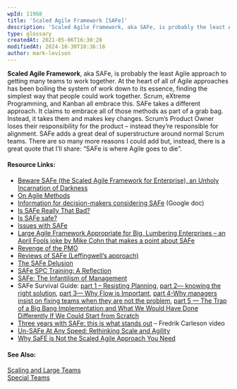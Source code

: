 ```yaml
---
wpId: 11968
title: 'Scaled Agile Framework [SAFe]'
description: 'Scaled Agile Framework, aka SAFe, is probably the least Agile approach to getting many teams to work together. At the heart of all of Agile approaches has been boiling the system of work down to its essence, finding the simplest way that people could work together. Scrum, eXtreme Programming, and Kanban all embrace this. SAFe ...'
type: glossary
createdAt: 2021-05-06T16:30:28
modifiedAt: 2024-10-30T18:36:16
author: mark-levison
---
```



**Scaled Agile Framework**, aka SAFe, is probably the least Agile approach to getting many teams to work together. At the heart of all of Agile approaches has been boiling the system of work down to its essence, finding the simplest way that people could work together. Scrum, eXtreme Programming, and Kanban all embrace this. SAFe takes a different approach. It claims to embrace all of those methods as part of a grab bag. Instead, it takes them and makes key changes. Scrum’s Product Owner loses their responsibility for the product – instead they’re responsible for alignment. SAFe adds a great deal of superstructure around normal Scrum teams. There are so many more reasons I could add but, instead, there is a great quote that I’ll share: “SAFe is where Agile goes to die”.

#### Resource Links:

*   [Beware SAFe (the Scaled Agile Framework for Enterprise), an Unholy Incarnation of Darkness](https://seandexter1.medium.com/beware-safe-the-scaled-agile-framework-for-enterprise-an-unholy-incarnation-of-darkness-bf6819f6943f)
*   [On Agile Methods](https://www.geepawhill.org/2021/04/27/on-agile-methods/)
*   [Information for decision-makers considering SAFe](https://docs.google.com/document/d/1EdkoKpURZREBOmArg4aopWTzOhvEPfCgTD-aLNMSTgg/edit#heading=h.51xpgdtmmgfr) (Google doc)
*   [Is SAFe Really That Bad?](https://medium.com/the-liberators/in-depth-is-safe-really-that-bad-ed5c5c706e42)
*   [Is SAFe safe?](https://www.davefarley.net/?p=337)
*   [Issues with SAFe](https://ronjeffries.com/xprog/articles/issues-with-safe/)
*   [Large Agile Framework Appropriate for Big, Lumbering Enterprises – an April Fools joke by Mike Cohn that makes a point about SAFe](https://lafable.com/)
*   [Revenge of the PMO](https://www.svpg.com/revenge-of-the-pmo/)
*   [Reviews of SAFe (Leffingwell’s approach)](https://ronjeffries.com/xprog/articles/safe-good-but-not-good-enough/)
*   [The SAFe Delusion](https://safedelusion.com/)
*   [SAFe SPC Training: A Reflection](https://danielgullo.tumblr.com/post/80172140950/safe-spc-training-a-reflection)
*   [SAFe: The Infantilism of Management](https://thecynefin.co/safe-the-infantilism-of-management/)
*   SAFe Survival Guide: [part 1 – Resisting Planning](https://medium.com/agileinsider/safe-survival-guide-part-1-resisting-planning-b34d4be6af97), [part 2— knowing the right solution](https://medium.com/agileinsider/safe-survival-guide-part-2-knowing-the-right-solution-824648c46d4d), [part 3— Why Flow is Important](https://medium.com/agileinsider/safe-survival-guide-part-3-why-flow-is-important-c10a350b2c0a), [part 4-Why managers insist on fixing teams when they are not the problem](https://medium.com/mastering-agility/safe-survival-guide-part-4-why-managers-insist-on-fixing-teams-when-they-are-not-the-problem-7b1f83b9a67d), [part 5 — The Trap of a Big Bang Implementation and What We Would Have Done Differently If We Could Start from Scratch](https://medium.com/mastering-agility/safe-survival-guide-part-5-the-trap-of-a-big-bang-implementation-and-what-we-would-have-done-26a2a15e498b)
*   [Three years with SAFe: this is what stands out](https://www.youtube.com/watch?v=lPmkt7W2QYU) – Fredrik Carleson video
*   [Un-SAFe At Any Speed: Rethinking Scale and Agility](https://www.linkedin.com/pulse/un-safe-any-speed-rethinking-scale-agility-sam-mcafee/)
*   [Why SaFE is Not the Scaled Agile Approach You Need](https://agileforest.com/2018/06/24/why-safe-is-not-the-scaled-agile-approach-you-need)

#### See Also:

[Scaling and Large Teams](/glossary/scaling)  
[Special Teams](/glossary/special-teams)